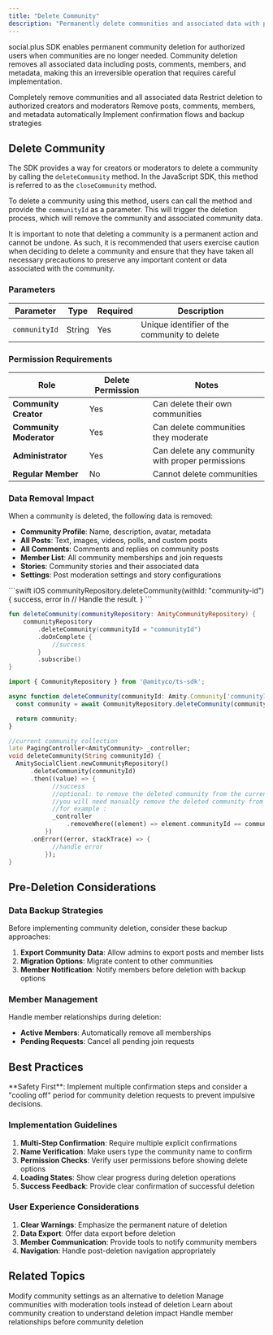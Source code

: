 ```yaml
---
title: "Delete Community"
description: "Permanently delete communities and associated data with proper permissions and safety measures"
---
```


social.plus SDK enables permanent community deletion for authorized users when communities are no longer needed. Community deletion removes all associated data including posts, comments, members, and metadata, making this an irreversible operation that requires careful implementation.

<CardGroup cols={2}>
  <Card title="Permanent Deletion" icon="trash">
    Completely remove communities and all associated data
  </Card>
  <Card title="Permission Control" icon="shield-check">
    Restrict deletion to authorized creators and moderators
  </Card>
  <Card title="Data Cleanup" icon="broom">
    Remove posts, comments, members, and metadata automatically
  </Card>
  <Card title="Safety Measures" icon="ruler-triangle">
    Implement confirmation flows and backup strategies
  </Card>
</CardGroup>

## Delete Community

The SDK provides a way for creators or moderators to delete a community by calling the `deleteCommunity` method. In the JavaScript SDK, this method is referred to as the `closeCommunity` method.

To delete a community using this method, users can call the method and provide the `communityId` as a parameter. This will trigger the deletion process, which will remove the community and associated community data.

<Warning>
It is important to note that deleting a community is a permanent action and cannot be undone. As such, it is recommended that users exercise caution when deciding to delete a community and ensure that they have taken all necessary precautions to preserve any important content or data associated with the community.
</Warning>

### Parameters

| Parameter | Type | Required | Description |
|-----------|------|----------|-------------|
| `communityId` | String | Yes | Unique identifier of the community to delete |

### Permission Requirements

| Role | Delete Permission | Notes |
|------|------------------|-------|
| **Community Creator** | Yes | Can delete their own communities |
| **Community Moderator** | Yes | Can delete communities they moderate |
| **Administrator** | Yes | Can delete any community with proper permissions |
| **Regular Member** | No | Cannot delete communities |

### Data Removal Impact

When a community is deleted, the following data is removed:

- **Community Profile**: Name, description, avatar, metadata
- **All Posts**: Text, images, videos, polls, and custom posts
- **All Comments**: Comments and replies on community posts
- **Member List**: All community memberships and join requests
- **Stories**: Community stories and their associated data
- **Settings**: Post moderation settings and story configurations

<CodeGroup>
```swift iOS
communityRepository.deleteCommunity(withId: "community-id") { success, error in
    // Handle the result.
}
```

```kotlin Android
fun deleteCommunity(communityRepository: AmityCommunityRepository) {
    communityRepository
        .deleteCommunity(communityId = "communityId")
        .doOnComplete {
            //success
        }
        .subscribe()
}
```

```typescript TypeScript
import { CommunityRepository } from '@amityco/ts-sdk';

async function deleteCommunity(communityId: Amity.Community['communityId']): Promise<Amity.Community> {
  const community = await CommunityRepository.deleteCommunity(communityId);

  return community;
}
```

```dart Flutter
//current community collection
late PagingController<AmityCommunity> _controller;
void deleteCommunity(String communityId) {
  AmitySocialClient.newCommunityRepository()
      .deleteCommunity(communityId)
      .then((value) => {
            //success
            //optional: to remove the deleted community from the current community collection
            //you will need manually remove the deleted community from the collection
            //for example :
            _controller
                .removeWhere((element) => element.communityId == communityId)
          })
      .onError((error, stackTrace) => {
            //handle error
          });
}
```
</CodeGroup>

## Pre-Deletion Considerations

### Data Backup Strategies

Before implementing community deletion, consider these backup approaches:

1. **Export Community Data**: Allow admins to export posts and member lists
2. **Migration Options**: Migrate content to other communities
3. **Member Notification**: Notify members before deletion with backup options

### Member Management

Handle member relationships during deletion:

- **Active Members**: Automatically remove all memberships
- **Pending Requests**: Cancel all pending join requests

## Best Practices

<Tip>
**Safety First**: Implement multiple confirmation steps and consider a "cooling off" period for community deletion requests to prevent impulsive decisions.
</Tip>

### Implementation Guidelines

1. **Multi-Step Confirmation**: Require multiple explicit confirmations
2. **Name Verification**: Make users type the community name to confirm
3. **Permission Checks**: Verify user permissions before showing delete options
4. **Loading States**: Show clear progress during deletion operations
5. **Success Feedback**: Provide clear confirmation of successful deletion

### User Experience Considerations

1. **Clear Warnings**: Emphasize the permanent nature of deletion
2. **Data Export**: Offer data export before deletion
3. **Member Communication**: Provide tools to notify community members
4. **Navigation**: Handle post-deletion navigation appropriately

## Related Topics

<CardGroup cols={2}>
  <Card title="Update Community" href="./update-community" icon="pencil">
    Modify community settings as an alternative to deletion
  </Card>
  <Card title="Community Moderation" href="../organization/community-moderation" icon="shield-check">
    Manage communities with moderation tools instead of deletion
  </Card>
  <Card title="Create Community" href="./create-community" icon="plus">
    Learn about community creation to understand deletion impact
  </Card>
  <Card title="Member Management" href="../organization/query-community-members" icon="users">
    Handle member relationships before community deletion
  </Card>
</CardGroup>
